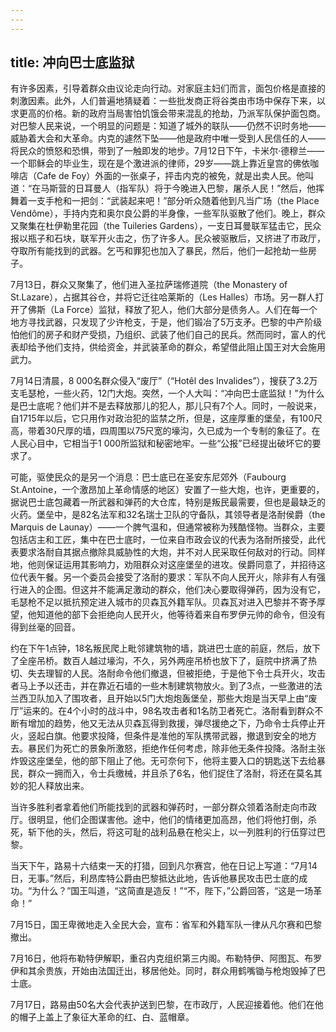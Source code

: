 ```yaml
---
---
---
```

title: 冲向巴士底监狱
---




有许多因素，引导着群众由议论走向行动。对家庭主妇们而言，面包价格是直接的刺激因素。此外，人们普遍地猜疑着：一些批发商正将谷类由市场中保存下来，以求更高的价格。新的政府当局害怕饥饿会带来混乱的抢劫，乃派军队保护面包商。对巴黎人民来说，一个明显的问题是：知道了城外的联队——仍然不识时务地——威胁着大会和大革命。内克的遽然下坠——他是政府中唯一受到人民信任的人——将民众的愤怒和恐惧，带到了一触即发的地步。7月12日下午，卡米尔·德穆兰——一个耶稣会的毕业生，现在是个激进派的律师，29岁——跳上靠近皇宫的佛依咖啡店（Cafe de Foy）外面的一张桌子，抨击内克的被免，就是出卖人民。他叫道：“在马斯营的日耳曼人（指军队）将于今晚进入巴黎，屠杀人民！”然后，他挥舞着一支手枪和一把剑：“武装起来吧！”部分听众随着他到凡当广场（the Place Vendôme），手持内克和奥尔良公爵的半身像，一些军队驱散了他们。晚上，群众又聚集在杜伊勒里花园（the Tuileries Gardens），一支日耳曼联军猛击它，民众报以瓶子和石块，联军开火击之，伤了许多人。民众被驱散后，又挤进了市政厅，夺取所有能找到的武器。乞丐和罪犯也加入了暴民，然后，他们一起抢劫一些房子。

7月13日，群众又聚集了，他们进入圣拉萨瑞修道院（the Monastery of St.Lazare），占据其谷仓，并将它迁往哈莱斯的（Les Halles）市场。另一群人打开了佛斯（La Force）监狱，释放了犯人，他们大部分是债务人。人们在每一个地方寻找武器，只发现了少许枪支，于是，他们锻冶了5万支矛。巴黎的中产阶级怕他们的房子和财产受损，乃组织、武装了他们自己的民兵。然而同时，富人的代表却给予他们支持，供给资金，并武装革命的群众，希望借此阻止国王对大会施用武力。

7月14日清晨，8 000名群众侵入“废厅”（“Hotêl des Invalides”），搜获了3.2万支毛瑟枪，一些火药，12门大炮。突然，一个人大叫：“冲向巴士底监狱！”为什么是巴士底呢？他们并不是去释放那儿的犯人，那儿只有7个人。同时，一般说来，自1715年以后，它只用作对政治犯的监禁之所，但是，这座厚重的堡垒，有100尺高，带着30尺厚的墙，四周围以75尺宽的壕沟，久已成为一个专制的象征了。在人民心目中，它相当于1 000所监狱和秘密地牢。一些“公报”已经提出破坏它的要求了。

可能，驱使民众的是另一个消息：巴士底已在圣安东尼郊外（Faubourg St.Antoine，一个激昂加上革命情感的地区）安置了一些大炮，也许，更重要的，据说巴士底包藏着一所武器和弹药的大仓库，特别是叛民最需要，但也是最缺乏的火药。堡垒中，是82名法军和32名瑞士卫队的守备队，其领导者是洛耐侯爵（the Marquis de Launay）——一个脾气温和，但通常被称为残酷怪物。当群众，主要包括店主和工匠，集中在巴士底时，一位来自市政会议的代表为洛耐所接受，此代表要求洛耐自其据点撤除具威胁性的大炮，并不对人民采取任何敌对的行动。同样地，他则保证运用其影响力，劝阻群众对这座堡垒的进攻。侯爵同意了，并招待这位代表午餐。另一个委员会接受了洛耐的要求：军队不向人民开火，除非有人有强行进入的企图。但这并不能满足激动的群众，他们决心要取得弹药，因为没有它，毛瑟枪不足以抵抗预定进入城市的贝森瓦外籍军队。贝森瓦对进入巴黎并不寄予厚望，他知道他的部下会拒绝向人民开火，他等待着来自布罗伊元帅的命令，但没有得到丝毫的回音。

约在下午1点钟，18名叛民爬上毗邻建筑物的墙，跳进巴士底的前庭，然后，放下了全座吊桥。数百人越过壕沟，不久，另外两座吊桥也放下了，庭院中挤满了热切、失去理智的人民。洛耐命令他们撤退，但被拒绝，于是他下令士兵开火，攻击者马上予以还击，并在靠近石墙的一些木制建筑物放火。到了3点，一些激进的法兰西卫队加入了围攻者，且开始以5门大炮炮轰堡垒，那些大炮是当天早上由“废厅”运来的。在4个小时的战斗中，98名攻击者和1名防卫者死亡。洛耐看到群众不断有增加的趋势，他又无法从贝森瓦得到救援，弹尽援绝之下，乃命令士兵停止开火，竖起白旗。他要求投降，但条件是准他的军队携带武器，撤退到安全的地方去。暴民们为死亡的景象所激怒，拒绝作任何考虑，除非他无条件投降。洛耐主张炸毁这座堡垒，他的部下阻止了他。无可奈何下，他将主要入口的钥匙送下去给暴民，群众一拥而入，令士兵缴械，并且杀了6名，他们捉住了洛耐，将还在莫名其妙的犯人释放出来。

当许多胜利者拿着他们所能找到的武器和弹药时，一部分群众领着洛耐走向市政厅。很明显，他们企图谋害他。途中，他们的情绪更加高昂，他们将他打倒，杀死，斩下他的头，然后，将这可耻的战利品悬在枪尖上，以一列胜利的行伍穿过巴黎。

当天下午，路易十六结束一天的打猎，回到凡尔赛宫，他在日记上写道：“7月14日，无事。”然后，利昂库特公爵由巴黎抵达此地，告诉他暴民攻击巴士底的成功。“为什么？”国王叫道，“这简直是造反！”“不，陛下，”公爵回答，“这是一场革命！”

7月15日，国王卑微地走入全民大会，宣布：省军和外籍军队一律从凡尔赛和巴黎撤出。

7月16日，他将布勒特伊解职，重召内克组织第三内阁。布勒特伊、阿图瓦、布罗伊和其余贵族，开始由法国迁出，移居他处。同时，群众用鹤嘴锄与枪炮毁掉了巴士底。

7月17日，路易由50名大会代表护送到巴黎，在市政厅，人民迎接着他。他们在他的帽子上盖上了象征大革命的红、白、蓝帽章。